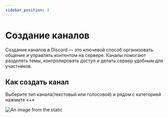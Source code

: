 ```yaml
---
sidebar_position: 3
---
```


# Создание каналов

Создание каналов в Discord — это ключевой способ организовать общение и управлять контентом на сервере.
Каналы помогают разделять темы, контролировать доступ и делать сервер удобным для участников.

## Как создать канал

Выберите тип канала(текстовый или голосовой) и рядом с категорией нажмите «+»

![An image from the static](/img/channels.jpg)


